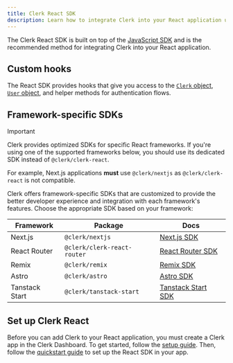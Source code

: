 ```yaml
---
title: Clerk React SDK
description: Learn how to integrate Clerk into your React application using the Clerk React SDK.
---
```


The Clerk React SDK is built on top of the [JavaScript SDK](/docs/references/javascript/overview) and is the recommended method for integrating Clerk into your React application.

## Custom hooks

The React SDK provides hooks that give you access to the [`Clerk` object](/docs/references/javascript/clerk/clerk), [`User` object](/docs/references/javascript/user/user), and helper methods for authentication flows.

<Include src="_partials/react-hooks" />

## Framework-specific SDKs

> [!IMPORTANT]
> Clerk provides optimized SDKs for specific React frameworks. If you're using one of the supported frameworks below, you should use its dedicated SDK instead of `@clerk/clerk-react`.
>
> For example, Next.js applications **must** use `@clerk/nextjs` as `@clerk/clerk-react` is not compatible.

Clerk offers framework-specific SDKs that are customized to provide the better developer experience and integration with each framework's features. Choose the appropriate SDK based on your framework:

| Framework | Package | Docs |
| - | - | - |
| Next.js | `@clerk/nextjs` | [Next.js SDK](/docs/sdk/nextjs/methods) |
| React Router | `@clerk/clerk-react-router` | [React Router SDK](/docs/sdk/react-router/methods) |
| Remix | `@clerk/remix` | [Remix SDK](/docs/sdk/remix/clerk-app) |
| Astro | `@clerk/astro` | [Astro SDK](/docs/sdk/astro/methods) |
| Tanstack Start | `@clerk/tanstack-start` | [Tanstack Start SDK](/docs/sdk/tanstack-start/methods) |

## Set up Clerk React

Before you can add Clerk to your React application, you must create a Clerk app in the Clerk Dashboard. To get started, follow the [setup guide](/docs/getting-started). Then, follow the [quickstart guide](/docs/sdk/react/quickstart) to set up the React SDK in your app.
